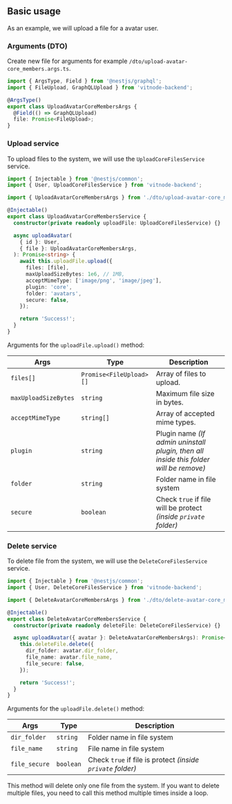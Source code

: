 
## Basic usage

As an example, we will upload a file for a avatar user.

<Steps>

### Arguments (DTO)

Create new file for arguments for example `/dto/upload-avatar-core_members.args.ts`.

```ts
import { ArgsType, Field } from '@nestjs/graphql';
import { FileUpload, GraphQLUpload } from 'vitnode-backend';

@ArgsType()
export class UploadAvatarCoreMembersArgs {
  @Field(() => GraphQLUpload)
  file: Promise<FileUpload>;
}
```

### Upload service

To upload files to the system, we will use the `UploadCoreFilesService` service.

```ts {4, 8, 14-21}
import { Injectable } from '@nestjs/common';
import { User, UploadCoreFilesService } from 'vitnode-backend';

import { UploadAvatarCoreMembersArgs } from './dto/upload-avatar-core_members.args';

@Injectable()
export class UploadAvatarCoreMembersService {
  constructor(private readonly uploadFile: UploadCoreFilesService) {}

  async uploadAvatar(
    { id }: User,
    { file }: UploadAvatarCoreMembersArgs,
  ): Promise<string> {
    await this.uploadFile.upload({
      files: [file],
      maxUploadSizeBytes: 1e6, // 1MB,
      acceptMimeType: ['image/png', 'image/jpeg'],
      plugin: 'core',
      folder: 'avatars',
      secure: false,
    });

    return 'Success!';
  }
}
```

Arguments for the `uploadFile.upload()` method:

| Args                 | Type                    | Description                                                                           |
| -------------------- | ----------------------- | ------------------------------------------------------------------------------------- |
| `files[]`            | `Promise<FileUpload>[]` | Array of files to upload.                                                             |
| `maxUploadSizeBytes` | `string`                | Maximum file size in bytes.                                                           |
| `acceptMimeType`     | `string[]`              | Array of accepted mime types.                                                         |
| `plugin`             | `string`                | Plugin name _(If admin uninstall plugin, then all inside this folder will be remove)_ |
| `folder`             | `string`                | Folder name in file system                                                            |
| `secure`             | `boolean`               | Check `true` if file will be protect _(inside `private` folder)_                      |

### Delete service

To delete file from the system, we will use the `DeleteCoreFilesService` service.

```ts {2, 8, 11-15}
import { Injectable } from '@nestjs/common';
import { User, DeleteCoreFilesService } from 'vitnode-backend';

import { DeleteAvatarCoreMembersArgs } from './dto/delete-avatar-core_members.args';

@Injectable()
export class DeleteAvatarCoreMembersService {
  constructor(private readonly deleteFile: DeleteCoreFilesService) {}

  async uploadAvatar({ avatar }: DeleteAvatarCoreMembersArgs): Promise<string> {
    this.deleteFile.delete({
      dir_folder: avatar.dir_folder,
      file_name: avatar.file_name,
      file_secure: false,
    });

    return 'Success!';
  }
}
```

Arguments for the `uploadFile.delete()` method:

| Args          | Type      | Description                                                 |
| ------------- | --------- | ----------------------------------------------------------- |
| `dir_folder`  | `string`  | Folder name in file system                                  |
| `file_name`   | `string`  | File name in file system                                    |
| `file_secure` | `boolean` | Check `true` if file is protect _(inside `private` folder)_ |

This method will delete only one file from the system. If you want to delete multiple files, you need to call this method multiple times inside a loop.

</Steps>
